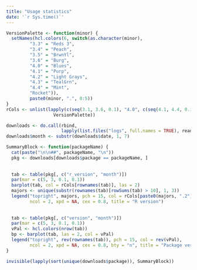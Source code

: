 ```yaml
---
title: "Usage statistics"
date: '`r Sys.time()`'
---
```


```r
VersionPalette <- function(minor) {
  setNames(hcl.colors(6, switch(as.character(minor),
         "3.3" = "Reds 3",
         "3.4" = "Peach",
         "3.5" = "BrwnYl", 
         "3.6" = "Burg", 
         "4.0" = "Blues",
         "4.1" = "Purp", 
         "4.2" = "Light Grays",
         "4.3" = "TealGrn",
         "4.4" = "Mint",
         "Rocket")),
         paste0(minor, ".", 0:5))
}
rCols <- unlist(lapply(c(seq(3.1, 3.6, 0.1), "4.0", c(seq(4.1, 4.4, 0.1))),
                  VersionPalette))
```

```r
downloads <- do.call(rbind, 
                     lapply(list.files("logs", full.names = TRUE), read.csv))
downloads$month <- substr(downloads$date, 1, 7)
```

```r
SummaryBlock <- function(packageName) {
  cat(paste("\n\n##", packageName, "\n"))
  pkg <- downloads[downloads$package == packageName, ]
  
  
  tab <- table(pkg[, c("r_version", "month")])
  par(mar = c(5, 3, 0.1, 0.1))
  barplot(tab, col = rCols[rownames(tab)], las = 2)
  majors <- unique(substr(rownames(tab)[rowSums(tab) > 10], 1, 3))
  legend("topright", majors, pch = 15, col = rCols[paste0(majors, ".2")],
         ncol = 2, xpd = NA, cex = 0.8, title = "R version")
  
  
  tab <- table(pkg[, c("version", "month")])
  par(mar = c(5, 3, 0.1, 0.1))
  vPal <- hcl.colors(nrow(tab))
  bp <- barplot(tab, las = 2, col = vPal)
  legend("topright", rev(rownames(tab)), pch = 15, col = rev(vPal),
         ncol = 2, xpd = NA, cex = 0.8, bty = "n", title = "Package version")
}
```

```r
invisible(lapply(sort(unique(downloads$package)), SummaryBlock))
```
